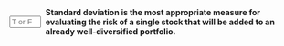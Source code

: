 ::: {.question-block}

<form onsubmit="event.preventDefault(); checkAnswerBox('module2_tf_q77','F')" style="display: flex; align-items: center; gap: 8px;">
<input type="text" id="module2_tf_q77" name="module2_tf_q77" maxlength="1" placeholder="T or F"
         style="width: 55px;" data-correct-answer="F" /> <label for="module2_tf_q77"><strong>Standard deviation is the most appropriate measure for evaluating the risk of a single stock that will be added to an already well-diversified portfolio.</strong></label>
</form>

<div id="feedback-module2_tf_q77" class="feedback" data-status="" style="display:none;">
The sentence is FALSE. The slides explain that for a diversified portfolio, beta is the most appropriate risk measure as it captures systematic risk. Standard deviation measures total risk (systematic + unsystematic).
</div>
:::